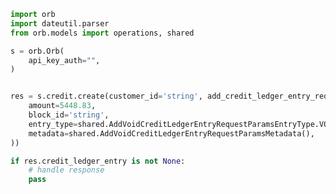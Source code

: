 ```python Create.py
import orb
import dateutil.parser
from orb.models import operations, shared

s = orb.Orb(
    api_key_auth="",
)


res = s.credit.create(customer_id='string', add_credit_ledger_entry_request_params=shared.AddVoidCreditLedgerEntryRequestParams(
    amount=5448.83,
    block_id='string',
    entry_type=shared.AddVoidCreditLedgerEntryRequestParamsEntryType.VOID,
    metadata=shared.AddVoidCreditLedgerEntryRequestParamsMetadata(),
))

if res.credit_ledger_entry is not None:
    # handle response
    pass
```
